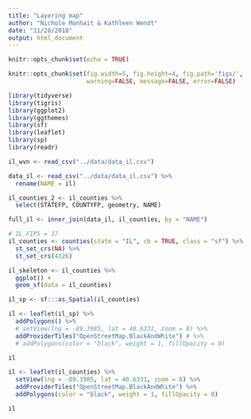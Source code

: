 ```yaml
---
title: "Layering map"
author: "Nichole Monhait & Kathleen Wendt"
date: "11/28/2018"
output: html_document
---
```


```r
knitr::opts_chunk$set(echo = TRUE)
```


```r
knitr::opts_chunk$set(fig.width=5, fig.height=4, fig.path='figs/',
                      warning=FALSE, message=FALSE, error=FALSE)
```


```r

library(tidyverse)
library(tigris)
library(ggplot2)
library(ggthemes)
library(sf)
library(leaflet)
library(sp)
library(readr)

```


```r

il_wvn <- read_csv("../data/data_il.csv")

```


```r

data_il <- read_csv("../data/data_il.csv") %>%
  rename(NAME = il)

il_counties_2 <- il_counties %>%
  select(STATEFP, COUNTYFP, geometry, NAME)

full_il <- inner_join(data_il, il_counties, by = "NAME")

```


```r

# IL FIPS = 17
il_counties <- counties(state = "IL", cb = TRUE, class = "sf") %>% 
  st_set_crs(NA) %>%
  st_set_crs(4326)

il_skeleton <- il_counties %>% 
  ggplot() +
  geom_sf(data = il_counties) 

```


```r

il_sp <- sf:::as_Spatial(il_counties)

```



```r

il <- leaflet(il_sp) %>%
  addPolygons() %>% 
  # setView(lng = -89.3985, lat = 40.6331, zoom = 8) %>% 
  addProviderTiles("OpenStreetMap.BlackAndWhite") # %>%  
  # addPolygons(color = "black", weight = 1, fillOpacity = 0)

il
```


```r

il <- leaflet(il_counties) %>%
  setView(lng = -89.3985, lat = 40.6331, zoom = 8) %>% 
  addProviderTiles("OpenStreetMap.BlackAndWhite") %>%  
  addPolygons(color = "black", weight = 1, fillOpacity = 0)

il

```


